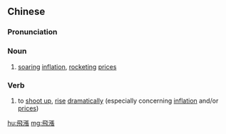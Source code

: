 {{also|飞涨}}
==Chinese==
{{zh-forms|s=飞涨}}

===Pronunciation===
{{zh-pron
|m=fēizhǎng
|cat=n,v
}}

===Noun===
{{zh-noun}}

# [[soaring]] [[inflation]], [[rocketing]] [[prices]]

===Verb===
{{zh-verb}}

# to [[shoot up]], [[rise]] [[dramatically]] (especially concerning [[inflation]] and/or [[price|prices]])

[[hu:飛漲]]
[[mg:飛漲]]